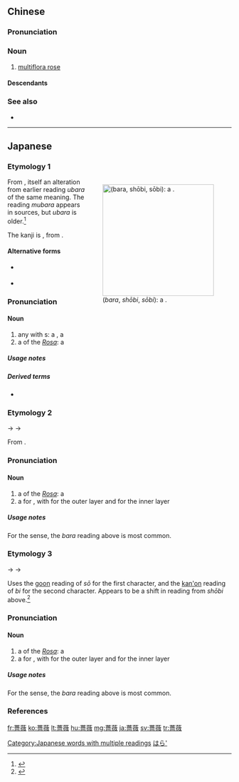 {{also|蔷薇}}
==Chinese==
{{zh-forms|s=蔷薇}}

===Pronunciation===
{{zh-pron
|m=qiáng薇
|c=coeng4 mei4
|mn=chhiûⁿ-bî/chhiông-bî
|cat=n
}}

===Noun===
{{zh-noun}}

# {{lb|zh|botany}} [[multiflora rose]]

====Descendants====
{{CJKV||しょうび|j2=そうび|장미|tường vi}}

===See also===
* {{zh-l|玫瑰}}

{{zh-cat|Flowers}}

----

==Japanese==

===Etymology 1===
<div style="float:right;">
{{wikipedia|lang=ja}}
{{wikipedia|Rose}}
[[File:Rosa_sp.147.jpg|thumb|250px|{{lang|ja|薔薇}} (''bara'', ''shōbi'', ''sōbi''): a '''{{l|en|rose}}'''.]]
</div>
{{ja-kanjitab|sort=はら'|yomi=irr}}
From {{m|ja|茨|tr=ibara||bramble, briar}}, itself an alteration from earlier reading ''ubara'' of the same meaning. The reading ''mubara'' appears in {{w|Heian period}} sources, but ''ubara'' is older.<ref name="KDJ">{{R:Kokugo Dai Jiten}}</ref>

The kanji is {{juku|sort=はら'}}, from {{der|ja|zh|薔薇}}.

====Alternative forms====
* {{sense|bramble}} {{l|ja|荊棘}}
* {{sense|rose}} {{l|ja|バラ}}

===Pronunciation===
{{ja-pron|yomi=irr|ばら|acc=1|acc_ref=NHK,DJR}}

====Noun====
{{ja-noun|ばら|バラ}}

# any {{l|en|shrub}} with {{l|en|thorn}}s: a {{l|en|bramble}}, a {{l|en|briar}}
# a {{l|en|thorny}} {{l|en|flower}} of the {{l|en|genus}} ''[[Rosa]]'': a {{l|en|rose}}

=====Usage notes=====
{{U:ja:biology|バラ}}

=====Derived terms=====
* {{ja-r|薔薇%園|ばら%えん}}

===Etymology 2===
{{ja-kanjitab|しょう|び|yomi=o}}
{{IPAchar|/sʲaubi/}} → {{IPAchar|/ɕʲɔːbi/}} → {{IPAchar|/ɕoːbi/}}

From {{der|ja|ltc|薔薇|tr={{IPAchar|/d͡zɨɐŋ mˠiɪ/}}|lit=wild rose + kind of fern}}.

===Pronunciation===
{{ja-pron|yomi=kanon|しょうび|acc=1|acc_ref=DJR,SMK5}}

====Noun====
{{ja-noun|しょうび|hhira=しやうび}}

# a {{l|en|thorny}} {{l|en|flower}} of the {{l|en|genus}} ''[[Rosa]]'': a {{l|en|rose}}
# a {{l|en|color}} {{l|en|scheme}} for {{m|ja|襲|tr=kasane|pos=literally “{{l|en|layering}}”, a {{l|en|traditional}} style of layering {{l|en|robe}}s or {{l|en|kimono}}}}, with {{l|en|crimson}} for the outer layer and {{l|en|purple}} for the inner layer

=====Usage notes=====
For the {{m|en|rose}} sense, the ''bara'' reading above is most common.

===Etymology 3===
{{ja-kanjitab|そう|び|yomi=o}}
{{IPAchar|/saubi/}} → {{IPAchar|/sɔːbi/}} → {{IPAchar|/soːbi/}}

Uses the [[呉音#Japanese|goon]] reading of ''sō'' for the first character, and the [[漢音#Japanese|kan'on]] reading of ''bi'' for the second character. Appears to be a shift in reading from ''shōbi'' above.<ref name="SMK5">{{R:Shinmeikai5}}</ref>

===Pronunciation===
{{ja-pron|yomi=o|そうび|acc=1|acc_ref=DJR,SMK5}}

====Noun====
{{ja-noun|そうび|hhira=さうび}}

# a {{l|en|thorny}} {{l|en|flower}} of the {{l|en|genus}} ''[[Rosa]]'': a {{l|en|rose}}
# a {{l|en|color}} {{l|en|scheme}} for {{m|ja|襲|tr=kasane|pos=literally “{{l|en|layering}}”, a {{l|en|traditional}} style of layering {{l|en|robe}}s or {{l|en|kimono}}}}, with {{l|en|crimson}} for the outer layer and {{l|en|purple}} for the inner layer

=====Usage notes=====
For the {{m|en|rose}} sense, the ''bara'' reading above is most common.

===References===
<references/>

[[Category:Japanese words with multiple readings]]
[[Category:ja:Roses|はら']]

[[fr:薔薇]]
[[ko:薔薇]]
[[lt:薔薇]]
[[hu:薔薇]]
[[mg:薔薇]]
[[ja:薔薇]]
[[sv:薔薇]]
[[tr:薔薇]]